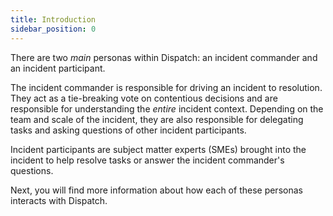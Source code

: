 ```yaml
---
title: Introduction
sidebar_position: 0
---
```


There are two _main_ personas within Dispatch: an incident commander and an incident participant.

The incident commander is responsible for driving an incident to resolution. They act as a tie-breaking vote on contentious decisions and are responsible for understanding the _entire_ incident context. Depending on the team and scale of the incident, they are also responsible for delegating tasks and asking questions of other incident participants.

Incident participants are subject matter experts (SMEs) brought into the incident to help resolve tasks or answer the incident commander's questions.

Next, you will find more information about how each of these personas interacts with Dispatch.
